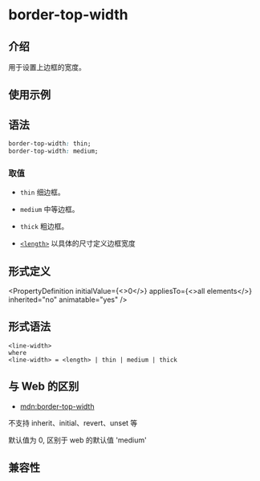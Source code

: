 # border-top-width

## 介绍

用于设置上边框的宽度。

## 使用示例


<Go
  example="css-api"
  defaultFile="src/border-top-width/App.tsx"
  img="/assets/doc/css/border-top-width.jpg"
  defaultEntryFile="dist/border-top-width.lynx.bundle"
  animatable="yes"
  entry="src/border-top-width"
/>

## 语法

```css
border-top-width: thin;
border-top-width: medium;
```

### 取值

- `thin`
  细边框。

- `medium`
  中等边框。

- `thick`
  粗边框。

- [`<length>`](api/css/data-type/length.mdx)
  以具体的尺寸定义边框宽度

## 形式定义


<PropertyDefinition
  initialValue={<>0</>}
  appliesTo={<>all elements</>}
  inherited="no"
  animatable="yes"
/>

## 形式语法

```
<line-width>
where
<line-width> = <length> | thin | medium | thick

```

## 与 Web 的区别

- [mdn:border-top-width](https://developer.mozilla.org/en-US/docs/Web/CSS/border-top-width)

不支持 inherit、initial、revert、unset 等

默认值为 0, 区别于 web 的默认值 'medium'

## 兼容性


<LegacyCompatTable metadata="css/properties/border-top-width" />
